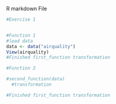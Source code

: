 R markdown File


```r
#Exercise 1 


#Function 1
#load data
data <- data("airquality")
View(airquality)
#Finished first_function transformation
```

```r

#Function 2

#second_function(data)
  #transformation

#Finished first_function transformation

```